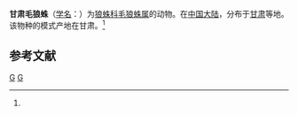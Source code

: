 {{Speciesbox
| taxon = Tricca kansuensis
| binomial_authority = (Schenkel, 1937)<ref name='id13936'>{{cite web| url =http://www.bioinfo.cn/db05/BjdwSpecies.php?action=view&id=13936| title =甘肃毛狼蛛| work =《中国动物物种编目数据库》| publisher =中国科学院微生物研究所| author =中国科学院动物研究所| accessdate =2009-04-28| deadurl =yes| archiveurl =https://web.archive.org/web/20160305101718/http://www.bioinfo.cn/db05/BjdwSpecies.php?action=view&id=13936| archivedate =2016-03-05}}</ref>
}}

'''甘肃毛狼蛛'''（[[学名|学名]]：{{lang|la|''Tricca kansuensis''}}）为[[狼蛛科|狼蛛科]][[毛狼蛛属|毛狼蛛属]]的动物。在[[中国大陆|中国大陆]]，分布于[[甘肃|甘肃]]等地。该物种的模式产地在甘肃。<ref name='id13936'/>

== 参考文献 ==
{{reflist}}

{{蜘蛛小作品}}

{{taxonbar}}
[[Category:_1937年描述的动物|G]]
[[Category:毛狼蛛属|G]]